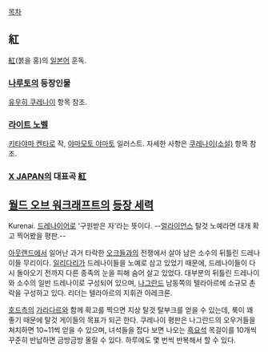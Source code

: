 [[목차]]
== 紅 ==
[[紅]](붉을 홍)의 [[일본어]] 훈독.

=== [[나루토]]의 등장인물 ===
[[유우히 쿠레나이]] 항목 참조.

=== [[라이트 노벨]] ===
[[키타야마 켄타로]] 작, [[야마모토 야마토]] 일러스트. 자세한 사항은 [[쿠레나이(소설)]] 항목 참조.


=== [[X JAPAN]]의 대표곡 [[紅]] ===
== [[월드 오브 워크래프트]]의 [[월드 오브 워크래프트/세력|등장 세력]] ==
Kurenai. [[드레나이]]어로 '구원받은 자'라는 뜻이다. --[[얼라이언스]] 탈것 노예라면 대개 확고 찍어봤을 평판.--

[[아웃랜드]]에서 일어난 과거 타락한 [[오크(워크래프트)|오크]]들과의 전쟁에서 살아 남은 소수의 뒤틀린 드레나이들 무리이다. [[일리다리]]가 드레나이들을 노예로 삼고 있었기 때문에, 드레나이들이 다시 돌아오기 전까지 다른 종족의 눈을 피해 숨어 살고 있었다. 대부분의 뒤틀린 드레나이와 소수의 일반 드레나이로 구성되어 있으며, [[나그란드]] 남동쪽의 텔라아르에 소규모 촌락을 구성하고 있다. 리더는 텔라아르의 지휘관 아레크론.

[[호드(워크래프트)|호드]]측의 [[가라드|가라다르]]와 함께 확고를 찍으면 지상 탈것 탈부크를 얻을 수 있는데, 룩이 꽤 좋기 때문에 탈것 게이들의 목표가 되곤 한다. 쿠레나이 평판은 나그란드의 오우거들을 처치하면 10~11씩 얻을 수 있으며, 녀석들을 잡다 보면 나오는 [[흑요석]] 목걸이를 10개씩 꾸준히 반납하면 금방금방 올릴 수 있다. 하루에도 몇 번씩 반복해서 할 수 있다.
